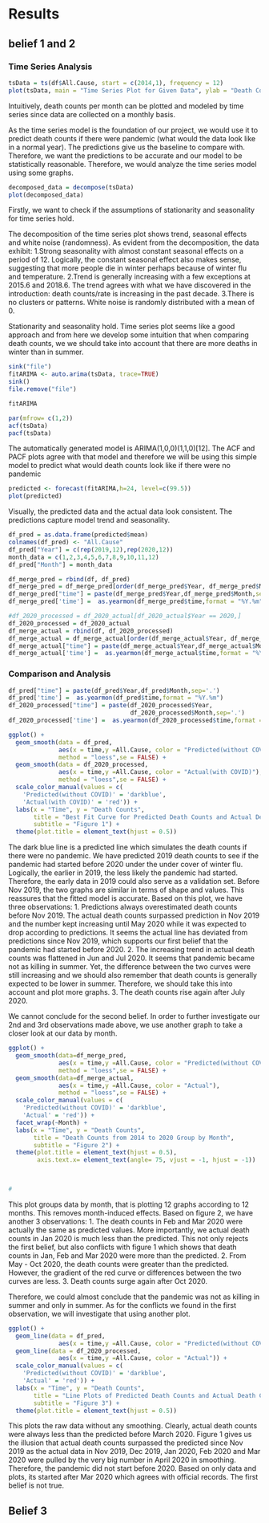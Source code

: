 # Results

## belief 1 and 2

### Time Series Analysis


```R
tsData = ts(df$All.Cause, start = c(2014,1), frequency = 12)
plot(tsData, main = "Time Series Plot for Given Data", ylab = "Death Counts")
```


Intuitively, death counts per month can be plotted and modeled by time series since data are collected on a monthly basis.


As the time series model is the foundation of our project, we would use it to predict death counts if there were pandemic (what would the data look like in a normal year). The predictions give us the baseline to compare with. Therefore, we want the predictions to be accurate and our model to be statistically reasonable.
Therefore, we would analyze the time series model using some graphs.


```r
decomposed_data = decompose(tsData)
plot(decomposed_data)
```

Firstly, we want to check if the assumptions of stationarity and seasonality for time series hold.

The decomposition of the time series plot shows trend, seasonal effects and white noise (randomness). As evident from the decomposition, the data exhibit:
1.Strong seasonality with almost constant seasonal effects on a period of 12. Logically, the constant seasonal effect also makes sense, suggesting that more people die in winter perhaps because of winter flu and temperature. 
2.Trend is generally increasing with a few exceptions at 2015.6 and 2018.6. The trend agrees with what we have discovered in the introduction: death counts/rate is increasing in the past decade.
3.There is no clusters or patterns. White noise is randomly distributed with a mean  of 0.

Stationarity and seasonality hold. Time series plot seems like a good approach and from here we develop some intuition that when comparing death counts, we we should take into account that there are more deaths in winter than in summer.


```r
sink("file")
fitARIMA <- auto.arima(tsData, trace=TRUE) 
sink()
file.remove("file")
```
```r

fitARIMA
```


```r
par(mfrow= c(1,2))
acf(tsData)
pacf(tsData)
```

The automatically generated model is ARIMA(1,0,0)(1,1,0)[12]. The ACF and PACF plots agree with that model and therefore we will be using this simple model to predict what would death counts look like if there were no pandemic 


```R
predicted <- forecast(fitARIMA,h=24, level=c(99.5))
plot(predicted)
```

Visually, the predicted data and the actual data look consistent. The predictions capture model trend and seasonality.


```R
df_pred = as.data.frame(predicted$mean)
colnames(df_pred) <- "All.Cause"
df_pred["Year"] = c(rep(2019,12),rep(2020,12))
month_data = c(1,2,3,4,5,6,7,8,9,10,11,12)
df_pred["Month"] = month_data

```
```r
df_merge_pred = rbind(df, df_pred)
df_merge_pred = df_merge_pred[order(df_merge_pred$Year, df_merge_pred$Month),]
df_merge_pred["time"] = paste(df_merge_pred$Year,df_merge_pred$Month,sep='.')
df_merge_pred['time'] =  as.yearmon(df_merge_pred$time,format = "%Y.%m")
```


```R
#df_2020_processed = df_2020_actual[df_2020_actual$Year == 2020,]
df_2020_processed = df_2020_actual
df_merge_actual = rbind(df, df_2020_processed)
df_merge_actual = df_merge_actual[order(df_merge_actual$Year, df_merge_actual$Month),]
df_merge_actual["time"] = paste(df_merge_actual$Year,df_merge_actual$Month,sep='.')
df_merge_actual['time'] =  as.yearmon(df_merge_actual$time,format = "%Y.%m")
```





### Comparison and Analysis
```r
df_pred["time"] = paste(df_pred$Year,df_pred$Month,sep='.')
df_pred['time'] =  as.yearmon(df_pred$time,format = "%Y.%m")
df_2020_processed["time"] = paste(df_2020_processed$Year,
                                  df_2020_processed$Month,sep='.')
df_2020_processed['time'] =  as.yearmon(df_2020_processed$time,format = "%Y.%m")
```





```r
ggplot() +
  geom_smooth(data = df_pred, 
              aes(x = time,y =All.Cause, color = "Predicted(without COVID)"),
              method = "loess",se = FALSE) +
  geom_smooth(data = df_2020_processed, 
              aes(x = time,y =All.Cause, color = "Actual(with COVID)"),
              method = "loess",se = FALSE) +
  scale_color_manual(values = c(
    'Predicted(without COVID)' = 'darkblue',
    'Actual(with COVID)' = 'red')) +
  labs(x = "Time", y = "Death Counts", 
       title = "Best Fit Curve for Predicted Death Counts and Actual Death Counts",
       subtitle = "Figure 1") +
  theme(plot.title = element_text(hjust = 0.5))
```
The dark blue line is a predicted line which simulates the death counts if there were no pandemic.
We have predicted 2019 death counts to see if the pandemic had started before 2020 under the under cover of winter flu. Logically, the earlier in 2019, the less likely the pandemic had started. Therefore, the early data in 2019 could also serve as a validation set. Before Nov 2019, the two graphs are similar in terms of shape and values. This reassures that the fitted model is accurate. Based on this plot, we have three observations:
1. Predictions always overestimated death counts before Nov 2019. The actual death counts surpassed prediction in Nov 2019 and the number kept increasing until May 2020 while it was expected to drop according to predictions. It seems the actual line has deviated from predictions since Nov 2019, which supports our first belief that the pandemic had started before 2020.
2. The increasing trend in actual death counts was flattened in Jun and Jul 2020. It seems that pandemic became not as killing in summer. Yet, the difference between the two curves were still increasing and we should also remember that death counts is generally expected to be lower in summer. Therefore, we should take this into account and plot more graphs.
3. The death counts rise again after July 2020. 

We cannot conclude for the second belief. In order to further investigate our 2nd and 3rd observations made above, we use another graph to take a closer look at our data by month.


```r
ggplot() +
  geom_smooth(data=df_merge_pred, 
              aes(x = time,y =All.Cause, color = "Predicted(without COVID)") ,
              method = "loess",se = FALSE) +
  geom_smooth(data=df_merge_actual, 
              aes(x = time,y =All.Cause, color = "Actual"),
              method = "loess",se = FALSE) +
  scale_color_manual(values = c(
    'Predicted(without COVID)' = 'darkblue',
    'Actual' = 'red')) +
  facet_wrap(~Month) +
  labs(x = "Time", y = "Death Counts", 
       title = "Death Counts from 2014 to 2020 Group by Month",
       subtitle = "Figure 2") +
  theme(plot.title = element_text(hjust = 0.5), 
        axis.text.x= element_text(angle= 75, vjust = -1, hjust = -1)) 
  


#
```

This plot groups data by month, that is plotting 12 graphs according to 12 months. This removes month-induced effects. Based on figure 2, we have another 3 observations:
1. The death counts in Feb and Mar 2020 were actually the same as predicted values. More importantly, we actual death counts in Jan 2020 is much less than the predicted. This not only rejects the first belief, but also conflicts with figure 1 which shows that death counts in Jan, Feb and Mar 2020 were more than the predicted.
2. From May - Oct 2020, the death counts were greater than the predicted. However, the gradient of the red curve or differences between the two curves are less.
3. Death counts surge again after Oct 2020.

Therefore, we could almost conclude that the pandemic was not as killing in summer and only in summer. As for the conflicts we found in the first observation, we will investigate that using another plot.


```r
ggplot() +
  geom_line(data = df_pred, 
              aes(x = time,y =All.Cause, color = "Predicted(without COVID)")) +
  geom_line(data = df_2020_processed, 
              aes(x = time,y =All.Cause, color = "Actual")) +
  scale_color_manual(values = c(
    'Predicted(without COVID)' = 'darkblue',
    'Actual' = 'red')) +
  labs(x = "Time", y = "Death Counts", 
       title = "Line Plots of Predicted Death Counts and Actual Death Counts",
       subtitle = "Figure 3") +
  theme(plot.title = element_text(hjust = 0.5))
```

This plots the raw data without any smoothing. Clearly, actual death counts were always less than the predicted before March 2020. Figure 1 gives us the illusion that actual death counts surpassed the predicted since Nov 2019 as the actual data in Nov 2019, Dec 2019, Jan 2020, Feb 2020 and Mar 2020 were pulled by the very big number in April 2020 in smoothing. 
Therefore, the pandemic did not start before 2020. Based on only data and plots, its started after Mar 2020 which agrees with official records. The first belief is not true.


## Belief 3



